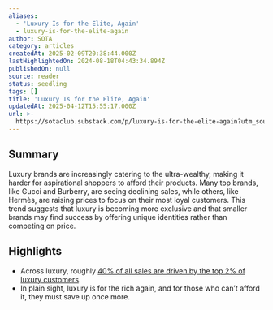 ```yaml
---
aliases:
  - 'Luxury Is for the Elite, Again'
  - luxury-is-for-the-elite-again
author: SOTA
category: articles
createdAt: 2025-02-09T20:38:44.000Z
lastHighlightedOn: 2024-08-18T04:43:34.894Z
publishedOn: null
source: reader
status: seedling
tags: []
title: 'Luxury Is for the Elite, Again'
updatedAt: 2025-04-12T15:55:17.000Z
url: >-
  https://sotaclub.substack.com/p/luxury-is-for-the-elite-again?utm_source=post-email-title&publication_id=663077&post_id=147038491&utm_campaign=email-post-title&isFreemail=false&r=og9hp&triedRedirect=true&utm_medium=email
---
```

## Summary

Luxury brands are increasingly catering to the ultra-wealthy, making it harder for aspirational shoppers to afford their products. Many top brands, like Gucci and Burberry, are seeing declining sales, while others, like Hermès, are raising prices to focus on their most loyal customers. This trend suggests that luxury is becoming more exclusive and that smaller brands may find success by offering unique identities rather than competing on price.

## Highlights

- Across luxury, roughly [40% of all sales are driven by the top 2% of luxury customers](https://www.businessoffashion.com/case-studies/luxury/top-one-percent-wealthy-customers-gucci-mytheresa-tiffany/).
- In plain sight, luxury is for the rich again, and for those who can’t afford it, they must save up once more.
